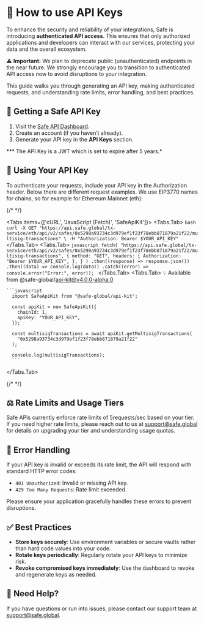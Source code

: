 
# 🔐 How to use API Keys

To enhance the security and reliability of your integrations, Safe is introducing **authenticated API access**. This ensures that only authorized applications and developers can interact with our services, protecting your data and the overall ecosystem.

⚠️ **Important:** We plan to deprecate public (unauthenticated) endpoints in the near future. We strongly encourage you to transition to authenticated API access now to avoid disruptions to your integration.

This guide walks you through generating an API key, making authenticated requests, and understanding rate limits, error handling, and best practices.

## 🔑 Getting a Safe API Key

1. Visit the [Safe API Dashboard](https://developer.safe.global/).
2. Create an account (if you haven’t already).
3. Generate your API key in the **API Keys** section.

*** The API Key is a JWT which is set to expire after 5 years.*

## 🔗 Using Your API Key

To authenticate your requests, include your API key in the Authorization header. Below there are different request examples. We use EIP3770 names for chains, so for example for Ethereum Mainnet (eth):

{/* <!-- vale off --> */}

<Tabs items={['cURL', 'JavaScript (Fetch)', 'SafeApiKit']}>
  <Tabs.Tab>
    ```bash
      curl -X GET "https://api.safe.global/tx-service/eth/api/v2/safes/0x5298a93734c3d979ef1f23f78ebb871879a21f22/multisig-transactions" \
      -H "Authorization: Bearer $YOUR_API_KEY"
    ```
  </Tabs.Tab>
  <Tabs.Tab>
    ```javascript
      fetch(
        "https://api.safe.global/tx-service/eth/api/v2/safes/0x5298a93734c3d979ef1f23f78ebb871879a21f22/multisig-transactions",
        {
          method: "GET",
          headers: {
            Authorization: "Bearer $YOUR_API_KEY",
          },
        }
      )
        .then((response) => response.json())
        .then((data) => console.log(data))
        .catch((error) => console.error("Error:", error));
      ```
  </Tabs.Tab>
  <Tabs.Tab>
    💡 Available from @safe-global/api-kit@v4.0.0-alpha.0

    ```javascript
      import SafeApiKit from "@safe-global/api-kit";

      const apiKit = new SafeApiKit({
        chainId: 1,
        apiKey: "YOUR_API_KEY",
      });

      const multisigTransactions = await apiKit.getMultisigTransactions(
        "0x5298a93734c3d979ef1f23f78ebb871879a21f22"
      );

      console.log(multisigTransactions);
      ```

  </Tabs.Tab>
</Tabs>

{/* <!-- vale on --> */}

## ⚖️ Rate Limits and Usage Tiers

Safe APIs currently enforce rate limits of 5requests/sec  based on your tier. If you need higher rate limits, please reach out to us at support@safe.global for details on upgrading your tier and understanding usage quotas.

## 🚨 Error Handling

If your API key is invalid or exceeds its rate limit, the API will respond with standard HTTP error codes:

- `401 Unauthorized`: Invalid or missing API key.
- `429 Too Many Requests`: Rate limit exceeded.

Please ensure your application gracefully handles these errors to prevent disruptions.

## ✅ Best Practices

- **Store keys securely**: Use environment variables or secure vaults rather than hard code values into your code.
- **Rotate keys periodically**: Regularly rotate your API keys to minimize risk.
- **Revoke compromised keys immediately**: Use the dashboard to revoke and regenerate keys as needed.

## 💬 Need Help?

If you have questions or run into issues, please contact our support team at support@safe.global.